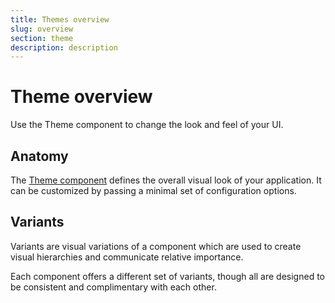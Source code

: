 ```yaml
---
title: Themes overview
slug: overview
section: theme
description: description
---
```


# Theme overview

<p>
    Use the Theme component to change the look and feel of your UI.
</p>

## Anatomy

The [Theme component]() defines the overall visual look of your application. It can be customized by passing a minimal set of configuration options.

## Variants

Variants are visual variations of a component which are used to create visual hierarchies and communicate relative importance.

Each component offers a different set of variants, though all are designed to be consistent and complimentary with each other.
